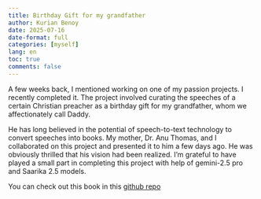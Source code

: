 ```yaml
---
title: Birthday Gift for my grandfather
author: Kurian Benoy
date: 2025-07-16
date-format: full
categories: [myself]
lang: en
toc: true
comments: false
---
```



A few weeks back, I mentioned working on one of my passion projects. I recently completed it. The project involved curating the speeches of a certain Christian preacher as a birthday gift for my grandfather, whom we affectionately call Daddy.

He has long believed in the potential of speech-to-text technology to convert speeches into books. My mother, Dr. Anu Thomas, and I collaborated on this project and presented it to him a few days ago. He was obviously thrilled that his vision had been realized. I’m grateful to have played a small part in completing this project with help of gemini-2.5 pro and Saarika 2.5 models.

You can check out this book in this [github repo](https://github.com/kurianbenoy/daddy-birthday-gift/tree/main/book)


